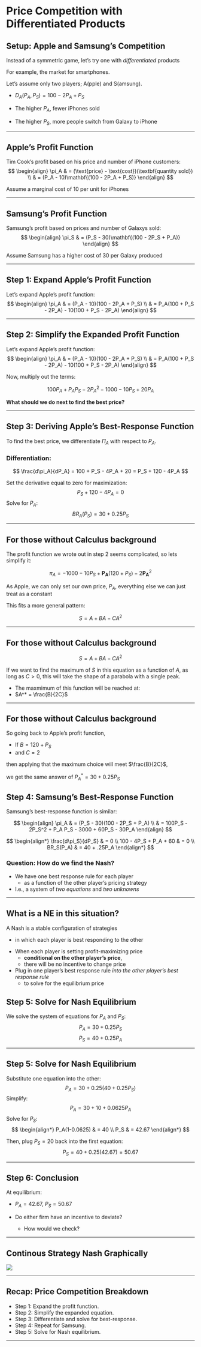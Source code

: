 # Price Competition with Differentiated Products

## Setup: Apple and Samsung's Competition

Instead of a symmetric game, let's try one with *differentiated* products

For example, the market for smartphones.

Let's assume only two players; A(pple) and S(amsung).

  *  $D_A(P_A,P_S) = 100 - 2P_A + P_S$ 

   - The higher $P_A$, fewer iPhones sold

   - The higher $P_S$, more people switch from Galaxy to iPhone

---
 
## Apple's Profit Function

Tim Cook’s profit based on his price and number of iPhone customers:
$$
\begin{align}
\pi_A & = (\text{price} - \text{cost})(\textbf{quantity sold}) \\
      & = (P_A - 10)\mathbf{(100 - 2P_A + P_S)}
\end{align}
$$

Assume a marginal cost of 10 per unit for iPhones

---

## Samsung's Profit Function

Samsung's profit based on prices and number of Galaxys sold:
$$
\begin{align}
\pi_S & = (P_S - 30)\mathbf{(100 - 2P_S + P_A)}
\end{align}
$$

Assume Samsung has a higher cost of 30 per Galaxy produced

---

## Step 1: Expand Apple's Profit Function

Let’s expand Apple’s profit function:
$$
\begin{align}
\pi_A & = (P_A - 10)(100 - 2P_A + P_S) \\
      & = P_A(100 + P_S - 2P_A) - 10(100 + P_S - 2P_A)
\end{align}
$$

---

## Step 2: Simplify the Expanded Profit Function

Let’s expand Apple’s profit function:
$$
\begin{align}
\pi_A & = (P_A - 10)(100 - 2P_A + P_S) \\
      & = P_A(100 + P_S - 2P_A) - 10(100 + P_S - 2P_A)
\end{align}
$$

Now, multiply out the terms:

$$
100 P_A + P_A P_S - 2 P_A^2 - 1000 - 10 P_S + 20 P_A
$$

**What should we do next to find the best price?**

---

## Step 3: Deriving Apple’s Best-Response Function

To find the best price, we differentiate $\Pi_A$ with respect to $P_A$.

### Differentiation:
$$
\frac{d\pi_A}{dP_A} = 100 + P_S - 4P_A + 20 = P_S + 120 - 4P_A
$$

Set the derivative equal to zero for maximization:
$$
P_S + 120 - 4P_A = 0
$$
Solve for $P_A$:
$$
BR_A(P_S) = 30 + 0.25P_S
$$

---

## For those without Calculus background

The profit function we wrote out in step 2 seems complicated, so lets simplify it:

$$
\pi_A = - 1000 - 10 P_S +  \mathbf{P_A} (120 + P_S) - 2 \mathbf{P_A}^2 
$$

As Apple, we can only set our own price, $P_A$, 
everything else we can just treat as a constant

This fits a more general pattern:

$$
S = A + BA - CA^2
$$

---

## For those without Calculus background

$$
S = A + BA - CA^2
$$

If we want to find the maximum of $S$ in this equation as a function of $A$, 
as long as $C>0$, this will take the shape of a parabola with a single peak.

::: {.incremental}
  * The maxmimum of this function will be reached at:
  * $A^* = \frac{B}{2C}$
:::

---

## For those without Calculus background

So going back to Apple's profit function, 

  * If $B = 120 + P_S$
  * and $C = 2$

then applying that the maximum choice will meet $\frac{B}{2C}$, 

we get the same answer of 
$P_A^* = 30 + 0.25P_S$

## Step 4: Samsung's Best-Response Function

Samsung’s best-response function is similar:

$$
\begin{align}
\pi_A & = (P_S - 30)(100 - 2P_S + P_A) \\
      & = 100P_S - 2P_S^2 + P_A P_S - 3000 + 60P_S - 30P_A
\end{align}
$$

$$
\begin{align*}
\frac{d\pi_S}{dP_S} & = 0 \\
100 - 4P_S + P_A + 60 & = 0 \\
BR_S(P_A) & = 40 + .25P_A
\end{align*}
$$

### **Question:** How do we find the Nash?

::: {.incremental}
  * We have one best response rule for each player 
    - as a function of the other player's pricing strategy
  * I.e., a system of *two equations* and *two unknowns*
:::

---

## What is a NE in this situation?

A Nash is a stable configuration of strategies 

  - in which each player is best responding to the other

::: {.incremental}
  * When each player is setting profit-maximizing price
    - **conditional on the other player's price**,
    - there will be no incentive to change price
  * Plug in one player's best response rule *into the other player's best response rule*
    - to solve for the equilibrium price
:::

## Step 5: Solve for Nash Equilibrium

We solve the system of equations for $P_A$ and $P_S$:
$$
P_A = 30 + 0.25P_S
$$
$$
P_S = 40 + 0.25P_A
$$

---

## Step 5: Solve for Nash Equilibrium

Substitute one equation into the other:
$$
P_A = 30 + 0.25(40 + 0.25P_S)
$$
Simplify:
$$
P_A = 30 + 10 + 0.0625P_A
$$
Solve for $P_S$:
$$
\begin{align*}
  P_A(1-0.0625) & = 40 \\
  P_S & = 42.67
\end{align*}
$$

Then, plug $P_S = 20$ back into the first equation:
$$
P_S = 40 + 0.25(42.67) = 50.67
$$

---

## Step 6: Conclusion

At equilibrium:

* $P_A = 42.67$, $P_S = 50.67$

* Do either firm have an incentive to deviate?

  - How would we check?

---

## Continous Strategy Nash Graphically

![](figures/apple-samsung-nash.png)

---

## Recap: Price Competition Breakdown

- Step 1: Expand the profit function.
- Step 2: Simplify the expanded equation.
- Step 3: Differentiate and solve for best-response.
- Step 4: Repeat for Samsung.
- Step 5: Solve for Nash equilibrium.

---

<!-- ## Graphically:

![](figures/Dixit_fig5.1.png) -->
